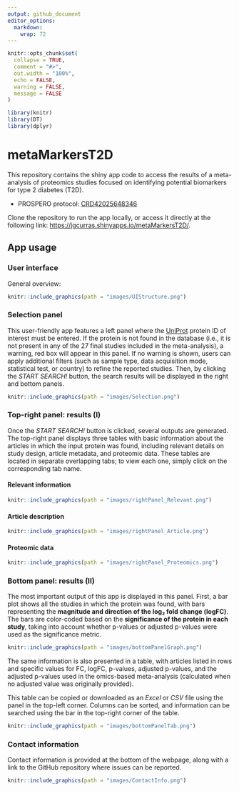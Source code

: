 ```yaml
---
output: github_document
editor_options: 
  markdown: 
    wrap: 72
---
```


```r
knitr::opts_chunk$set(
  collapse = TRUE,
  comment = "#>",
  out.width = "100%",
  echo = FALSE,
  warning = FALSE,
  message = FALSE
)

library(knitr)
library(DT)
library(dplyr)
```

# metaMarkersT2D

This repository contains the shiny app code to access the results of a meta-analysis
of proteomics studies focused on identifying potential biomarkers for type 2 
diabetes (T2D). 

* PROSPERO protocol: [CRD42025648346](https://www.crd.york.ac.uk/PROSPERO/view/CRD42025648346)

Clone the repository to run the app locally, or access it directly at the following 
link: [https://jgcurras.shinyapps.io/metaMarkersT2D/](https://jgcurras.shinyapps.io/metaMarkersT2D/). 


## App usage

### User interface

General overview:

```r
knitr::include_graphics(path = "images/UIStructure.png")
```


### Selection panel

This user-friendly app features a left panel where the [UniProt](https://www.uniprot.org/) protein ID of 
interest must be entered. If the protein is not found in the database (i.e., it 
is not present in any of the 27 final studies included in the meta-analysis), a 
warning, red box will appear in this panel. If no warning is shown, users can 
apply additional filters (such as sample type, data acquisition mode, statistical 
test, or country) to refine the reported studies. Then, by clicking the 
_START SEARCH!_ button, the search results will be displayed in the right and 
bottom panels.

```r
knitr::include_graphics(path = "images/Selection.png")
```


### Top-right panel: results (I)

Once the _START SEARCH!_ button is clicked, several outputs are generated. The 
top-right panel displays three tables with basic information about the articles 
in which the input protein was found, including relevant details on study design,
article metadata, and proteomic data. These tables are located in separate
overlapping tabs; to view each one, simply click on the corresponding tab name. 

#### Relevant information

```r
knitr::include_graphics(path = "images/rightPanel_Relevant.png")
```

#### Article description

```r
knitr::include_graphics(path = "images/rightPanel_Article.png")
```

#### Proteomic data

```r
knitr::include_graphics(path = "images/rightPanel_Proteomics.png")
```


### Bottom panel: results (II)

The most important output of this app is displayed in this panel. First, a bar 
plot shows all the studies in which the protein was found, with bars representing 
the **magnitude and direction of the log₂ fold change (logFC)**. The bars are 
color-coded based on the **significance of the protein in each study**, taking into 
account whether p-values or adjusted p-values were used as the significance metric.

```r
knitr::include_graphics(path = "images/bottomPanelGraph.png")
```

The same information is also presented in a table, with articles listed in rows 
and specific values for FC, logFC, p-values, adjusted p-values, and the adjusted 
p-values used in the omics-based meta-analysis (calculated when no adjusted value
was originally provided). 

This table can be copied or downloaded as an _Excel_ or _CSV_ file using the panel 
in the top-left corner. Columns can be sorted, and information can be searched 
using the bar in the top-right corner of the table.

```r
knitr::include_graphics(path = "images/bottomPanelTab.png")
```



### Contact information

Contact information is provided at the bottom of the webpage, along with a link 
to the GitHub repository where issues can be reported.

```r
knitr::include_graphics(path = "images/ContactInfo.png")
```






































